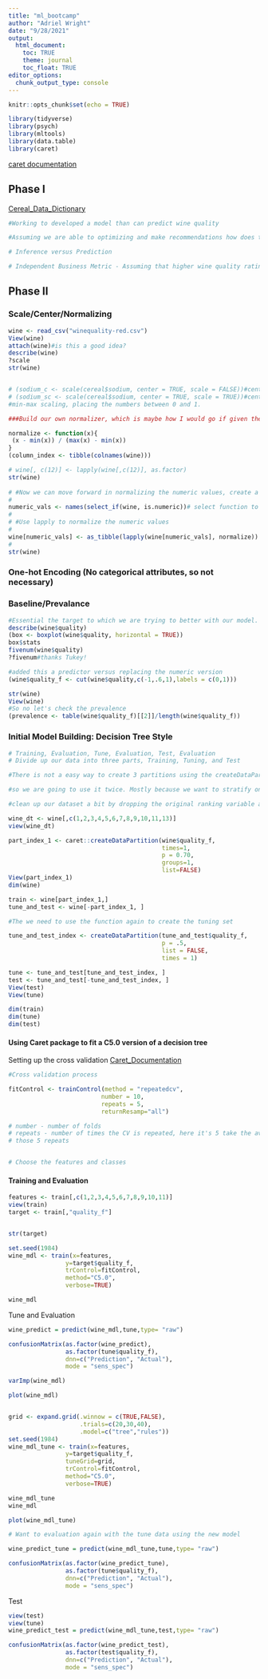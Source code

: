 ```yaml
---
title: "ml_bootcamp"
author: "Adriel Wright"
date: "9/28/2021"
output:
  html_document:
    toc: TRUE
    theme: journal
    toc_float: TRUE
editor_options: 
  chunk_output_type: console
---
```


```r
knitr::opts_chunk$set(echo = TRUE)
```

```r
library(tidyverse)
library(psych)
library(mltools)
library(data.table)
library(caret)
```
[caret documentation](http://topepo.github.io/caret/index.html)


## Phase I
[Cereal_Data_Dictionary](https://data.world/food/wine-quality)

```r
#Working to developed a model than can predict wine quality

#Assuming we are able to optimizing and make recommendations how does this translate into a business context? 

# Inference versus Prediction 

# Independent Business Metric - Assuming that higher wine quality ratings result in higher sales, can we predict which new wines will perform best?

```

## Phase II 

### Scale/Center/Normalizing

```r

wine <- read_csv("winequality-red.csv")
View(wine)
attach(wine)#is this a good idea? 
describe(wine)
?scale
str(wine)


# (sodium_c <- scale(cereal$sodium, center = TRUE, scale = FALSE))#center but not standardized
# (sodium_sc <- scale(cereal$sodium, center = TRUE, scale = TRUE))#center and standardized
#min-max scaling, placing the numbers between 0 and 1.

###Build our own normalizer, which is maybe how I would go if given the option. If you need to do multiple columns use lapply. See this referred to as a min-max scaler function.

normalize <- function(x){
 (x - min(x)) / (max(x) - min(x))
}
(column_index <- tibble(colnames(wine)))

# wine[, c(12)] <- lapply(wine[,c(12)], as.factor)
str(wine)
 
# #Now we can move forward in normalizing the numeric values, create a index based on numeric columns:
# 
numeric_vals <- names(select_if(wine, is.numeric))# select function to find the numeric variables
# 
# #Use lapply to normalize the numeric values
# 
wine[numeric_vals] <- as_tibble(lapply(wine[numeric_vals], normalize))
# 
str(wine)

```


### One-hot Encoding (No categorical attributes, so not necessary)

### Baseline/Prevalance 

```r
#Essential the target to which we are trying to better with our model. 
describe(wine$quality)
(box <- boxplot(wine$quality, horizontal = TRUE)) 
box$stats
fivenum(wine$quality)
?fivenum#thanks Tukey!

#added this a predictor versus replacing the numeric version
(wine$quality_f <- cut(wine$quality,c(-1,.6,1),labels = c(0,1)))

str(wine)
View(wine)
#So no let's check the prevalence 
(prevalence <- table(wine$quality_f)[[2]]/length(wine$quality_f))

```

### Initial Model Building: Decision Tree Style  

```r
# Training, Evaluation, Tune, Evaluation, Test, Evaluation
# Divide up our data into three parts, Training, Tuning, and Test

#There is not a easy way to create 3 partitions using the createDataPartitions

#so we are going to use it twice. Mostly because we want to stratify on the variable we are working to predict. What does that mean?  

#clean up our dataset a bit by dropping the original ranking variable and the cereal name which we can't really use. 

wine_dt <- wine[,c(1,2,3,4,5,6,7,8,9,10,11,13)]
view(wine_dt)

part_index_1 <- caret::createDataPartition(wine$quality_f,
                                           times=1,
                                           p = 0.70,
                                           groups=1,
                                           list=FALSE)
View(part_index_1)
dim(wine)

train <- wine[part_index_1,]
tune_and_test <- wine[-part_index_1, ]

#The we need to use the function again to create the tuning set 

tune_and_test_index <- createDataPartition(tune_and_test$quality_f,
                                           p = .5,
                                           list = FALSE,
                                           times = 1)

tune <- tune_and_test[tune_and_test_index, ]
test <- tune_and_test[-tune_and_test_index, ]
View(test)
View(tune)

dim(train)
dim(tune)
dim(test)
```

#### Using Caret package to fit a C5.0 version of a decision tree
Setting up the cross validation
[Caret_Documentation](http://topepo.github.io/caret/train-models-by-tag.html#Tree_Based_Model)
```r
#Cross validation process 

fitControl <- trainControl(method = "repeatedcv",
                          number = 10,
                          repeats = 5, 
                          returnResamp="all") 

# number - number of folds
# repeats - number of times the CV is repeated, here it's 5 take the average of
# those 5 repeats


# Choose the features and classes

```

#### Training and Evaluation 

```r
features <- train[,c(1,2,3,4,5,6,7,8,9,10,11)]
view(train)
target <- train[,"quality_f"]


str(target)

set.seed(1984)
wine_mdl <- train(x=features,
                y=target$quality_f,
                trControl=fitControl,
                method="C5.0",
                verbose=TRUE)

wine_mdl

```

Tune and Evaluation 
```r
wine_predict = predict(wine_mdl,tune,type= "raw")

confusionMatrix(as.factor(wine_predict), 
                as.factor(tune$quality_f), 
                dnn=c("Prediction", "Actual"), 
                mode = "sens_spec")

varImp(wine_mdl)

plot(wine_mdl)


grid <- expand.grid(.winnow = c(TRUE,FALSE), 
                    .trials=c(20,30,40), 
                    .model=c("tree","rules"))
set.seed(1984)
wine_mdl_tune <- train(x=features,
                y=target$quality_f,
                tuneGrid=grid,
                trControl=fitControl,
                method="C5.0",
                verbose=TRUE)

wine_mdl_tune
wine_mdl

plot(wine_mdl_tune)

# Want to evaluation again with the tune data using the new model 

wine_predict_tune = predict(wine_mdl_tune,tune,type= "raw")

confusionMatrix(as.factor(wine_predict_tune), 
                as.factor(tune$quality_f), 
                dnn=c("Prediction", "Actual"), 
                mode = "sens_spec")


```

Test 

```r
view(test)
view(tune)
wine_predict_test = predict(wine_mdl_tune,test,type= "raw")

confusionMatrix(as.factor(wine_predict_test), 
                as.factor(test$quality_f), 
                dnn=c("Prediction", "Actual"), 
                mode = "sens_spec")

```




